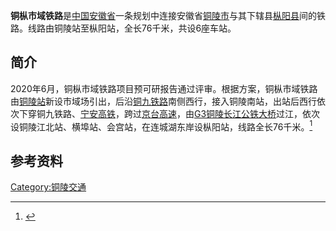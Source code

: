 {{future public transportation|time=2021-04-20T12:10:36+00:00}}
{{Infobox rail system-route
| name = 铜枞市域铁路
| locale = {{CHN}}[[安徽省|安徽省]]
| status = 规划中
| start = [[铜陵站|铜陵站]]
| end = [[枞阳站|枞阳站]]
| stations = 6
| linelength_km = 76
| gauge = {{standard gauge}}
}}

'''铜枞市域铁路'''是[[中国|中国]][[安徽省|安徽省]]一条规划中连接安徽省[[铜陵市|铜陵市]]与其下辖县[[枞阳县|枞阳县]]间的铁路。线路由铜陵站至枞阳站，全长76千米，共设6座车站。

==简介==
2020年6月，铜枞市域铁路项目预可研报告通过评审。根据方案，铜枞市域铁路由[[铜陵站|铜陵站]]新设市域场引出，后沿[[铜九铁路|铜九铁路]]南侧西行，接入铜陵南站，出站后西行依次下穿铜九铁路、[[宁安高铁|宁安高铁]]，跨过[[京台高速|京台高速]]，由[[G3铜陵长江公铁大桥|G3铜陵长江公铁大桥]]过江，依次设铜陵江北站、横埠站、会宫站，在连城湖东岸设枞阳站，线路全长76千米。<ref>{{Cite web |url = http://www.tl.gov.cn/zxzx/xwzx/136/202006/t20200623_1161089.html |title = 铜枞市域铁路预可研报告通过专家评审 |author = 铜陵市人民政府 |date = 2020-06-23 |publisher =  |language = zh-cn |accessdate = 2020-08-22 |quote = }}</ref>

==参考资料==
{{Reflist|2}}

[[Category:铜陵交通|Category:铜陵交通]]